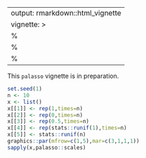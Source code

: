 
---
output: rmarkdown::html_vignette
vignette: >
  %\VignetteIndexEntry{pkgdown}
  %\VignetteEngine{knitr::rmarkdown}
  %\VignetteEncoding{UTF-8}
---

This `palasso` vignette is in preparation.

```r
set.seed(1)
n <- 10
x <- list()
x[[1]] <- rep(1,times=n)
x[[2]] <- rep(0,times=n)
x[[3]] <- rep(0.5,times=n)
x[[4]] <- rep(stats::runif(1),times=n)
x[[5]] <- stats::runif(n)
graphics::par(mfrow=c(1,5),mar=c(3,1,1,1))
sapply(x,palasso::scales)
```

